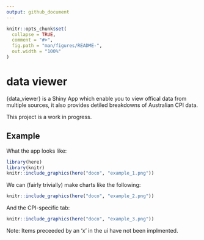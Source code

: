 ```yaml
---
output: github_document
---
```


<!-- README.md is generated from README.Rmd. Please edit that file -->

```r
knitr::opts_chunk$set(
  collapse = TRUE,
  comment = "#>",
  fig.path = "man/figures/README-",
  out.width = "100%"
)
```


# data viewer

{data_viewer} is a Shiny App which enable you to view offical data from multiple sources, it also provides detiled breakdowns of Australian CPI data.

This project is a work in progress. 


<!-- ## Installation -->

<!-- You can install the development version of readAOFM from [GitHub](https://github.com/) with: -->

<!-- ``` r -->
<!-- # install.packages("devtools") -->
<!-- devtools::install_github("joel23978/readAOFMpackage") -->
<!-- ``` -->

## Example

What the app looks like:
```r
library(here)
library(knitr)
knitr::include_graphics(here("doco", "example_1.png"))

```

We can (fairly trivially) make charts like the following:
```r
knitr::include_graphics(here("doco", "example_2.png"))

```


And the CPI-specific tab:
```r
knitr::include_graphics(here("doco", "example_3.png"))

```

Note: Items preceeded by an 'x' in the ui have not been implmented.
